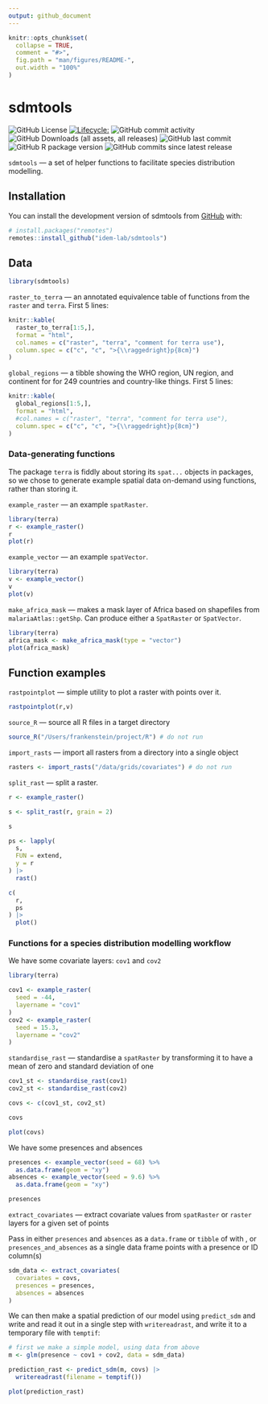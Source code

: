 ```yaml
---
output: github_document
---
```


<!-- README.md is generated from README.Rmd. Please edit that file -->

```r
knitr::opts_chunk$set(
  collapse = TRUE,
  comment = "#>",
  fig.path = "man/figures/README-",
  out.width = "100%"
)
```

# sdmtools


![GitHub License](https://img.shields.io/github/license/idem-lab/sdmtools)
[![Lifecycle:](https://img.shields.io/badge/lifecycle-experimental-orange.svg)](https://lifecycle.r-lib.org/articles/stages.html#experimental)
![GitHub commit activity](https://img.shields.io/github/commit-activity/w/idem-lab/sdmtools)
![GitHub Downloads (all assets, all releases)](https://img.shields.io/github/downloads/idem-lab/sdmtools/total)
![GitHub last commit](https://img.shields.io/github/last-commit/idem-lab/sdmtools)
![GitHub R package version](https://img.shields.io/github/r-package/v/idem-lab/sdmtools)
![GitHub commits since latest release](https://img.shields.io/github/commits-since/idem-lab/sdmtools/latest)


<!-- badges: start -->
<!-- badges: end -->

`sdmtools` — a set of helper functions to facilitate species distribution modelling.

## Installation

You can install the development version of sdmtools from [GitHub](https://github.com/) with:

``` r
# install.packages("remotes")
remotes::install_github("idem-lab/sdmtools")
```

## Data
```r
library(sdmtools)
```


`raster_to_terra` — an annotated equivalence table of functions from the `raster` and `terra`. First 5 lines:

```r
knitr::kable(
  raster_to_terra[1:5,],
  format = "html",
  col.names = c("raster", "terra", "comment for terra use"),
  column.spec = c("c", "c", ">{\\raggedright}p{8cm}")
)

```


 `global_regions` — a tibble showing the WHO region,  UN region, and continent for for 249 countries and country-like things. First 5 lines:
 
```r
knitr::kable(
  global_regions[1:5,],
  format = "html",
  #col.names = c("raster", "terra", "comment for terra use"),
  column.spec = c("c", "c", ">{\\raggedright}p{8cm}")
)

```


### Data-generating functions

The package `terra` is fiddly about storing its `spat...` objects in packages, so we chose to generate example spatial data on-demand using functions, rather than storing it.

`example_raster` — an example `spatRaster`.

```r
library(terra)
r <- example_raster()
r
plot(r)
```

`example_vector` — an example `spatVector`.

```r
library(terra)
v <- example_vector()
v
plot(v)
```

`make_africa_mask` — makes a mask layer of Africa based on shapefiles from `malariaAtlas::getShp`.
Can produce either a `SpatRaster` or `SpatVector`.


```r
library(terra)
africa_mask <- make_africa_mask(type = "vector")
plot(africa_mask)
```

## Function examples

`rastpointplot` — simple utility to plot a raster with points over it.

```r
rastpointplot(r,v)
```

`source_R` — source all R files in a target directory
```r
source_R("/Users/frankenstein/project/R") # do not run
```


`import_rasts` — import all rasters from a directory into a single object
```r
rasters <- import_rasts("/data/grids/covariates") # do not run
```


`split_rast` — split a raster.
```r
r <- example_raster()

s <- split_rast(r, grain = 2)

s
```
```r
ps <- lapply(
  s,
  FUN = extend,
  y = r
) |>
  rast()

c(
  r,
  ps
) |>
  plot()

```


### Functions for a species distribution modelling workflow

We have some covariate layers: `cov1` and `cov2`
```r
library(terra)

cov1 <- example_raster(
  seed = -44,
  layername = "cov1"
)
cov2 <- example_raster(
  seed = 15.3,
  layername = "cov2"
)
```

`standardise_rast` — standardise a `spatRaster` by transforming it to have a mean of zero and standard deviation of one
```r
cov1_st <- standardise_rast(cov1)
cov2_st <- standardise_rast(cov2)

covs <- c(cov1_st, cov2_st)

covs

plot(covs)
```


We have some presences and absences
```r
presences <- example_vector(seed = 68) %>%
  as.data.frame(geom = "xy")
absences <- example_vector(seed = 9.6) %>%
  as.data.frame(geom = "xy")

presences
```


`extract_covariates` — extract covariate values from `spatRaster` or `raster` layers for a given set of points

Pass in either `presences` and `absences` as a `data.frame` or `tibble` of with , or `presences_and_absences` as a single data frame points with a presence or ID column(s)
```r
sdm_data <- extract_covariates(
  covariates = covs,
  presences = presences,
  absences = absences
)
```

We can then make a spatial prediction of our model using `predict_sdm` and write and read it out in a single step with `writereadrast`, and write it to a temporary file with `temptif`:
```r
# first we make a simple model, using data from above
m <- glm(presence ~ cov1 + cov2, data = sdm_data)

prediction_rast <- predict_sdm(m, covs) |>
  writereadrast(filename = temptif())

plot(prediction_rast)
```



